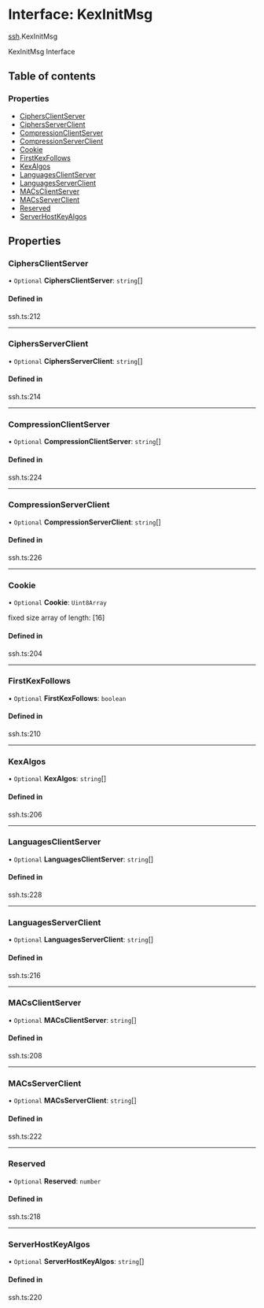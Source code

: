 # Interface: KexInitMsg

[ssh](/templates/protocols/javascript/modules/ssh).KexInitMsg

KexInitMsg Interface

## Table of contents

### Properties

- [CiphersClientServer](/templates/protocols/javascript/modules/ssh.KexInitMsg#ciphersclientserver)
- [CiphersServerClient](/templates/protocols/javascript/modules/ssh.KexInitMsg#ciphersserverclient)
- [CompressionClientServer](/templates/protocols/javascript/modules/ssh.KexInitMsg#compressionclientserver)
- [CompressionServerClient](/templates/protocols/javascript/modules/ssh.KexInitMsg#compressionserverclient)
- [Cookie](/templates/protocols/javascript/modules/ssh.KexInitMsg#cookie)
- [FirstKexFollows](/templates/protocols/javascript/modules/ssh.KexInitMsg#firstkexfollows)
- [KexAlgos](/templates/protocols/javascript/modules/ssh.KexInitMsg#kexalgos)
- [LanguagesClientServer](/templates/protocols/javascript/modules/ssh.KexInitMsg#languagesclientserver)
- [LanguagesServerClient](/templates/protocols/javascript/modules/ssh.KexInitMsg#languagesserverclient)
- [MACsClientServer](/templates/protocols/javascript/modules/ssh.KexInitMsg#macsclientserver)
- [MACsServerClient](/templates/protocols/javascript/modules/ssh.KexInitMsg#macsserverclient)
- [Reserved](/templates/protocols/javascript/modules/ssh.KexInitMsg#reserved)
- [ServerHostKeyAlgos](/templates/protocols/javascript/modules/ssh.KexInitMsg#serverhostkeyalgos)

## Properties

### CiphersClientServer

• `Optional` **CiphersClientServer**: `string`[]

#### Defined in

ssh.ts:212

___

### CiphersServerClient

• `Optional` **CiphersServerClient**: `string`[]

#### Defined in

ssh.ts:214

___

### CompressionClientServer

• `Optional` **CompressionClientServer**: `string`[]

#### Defined in

ssh.ts:224

___

### CompressionServerClient

• `Optional` **CompressionServerClient**: `string`[]

#### Defined in

ssh.ts:226

___

### Cookie

• `Optional` **Cookie**: `Uint8Array`

fixed size array of length: [16]

#### Defined in

ssh.ts:204

___

### FirstKexFollows

• `Optional` **FirstKexFollows**: `boolean`

#### Defined in

ssh.ts:210

___

### KexAlgos

• `Optional` **KexAlgos**: `string`[]

#### Defined in

ssh.ts:206

___

### LanguagesClientServer

• `Optional` **LanguagesClientServer**: `string`[]

#### Defined in

ssh.ts:228

___

### LanguagesServerClient

• `Optional` **LanguagesServerClient**: `string`[]

#### Defined in

ssh.ts:216

___

### MACsClientServer

• `Optional` **MACsClientServer**: `string`[]

#### Defined in

ssh.ts:208

___

### MACsServerClient

• `Optional` **MACsServerClient**: `string`[]

#### Defined in

ssh.ts:222

___

### Reserved

• `Optional` **Reserved**: `number`

#### Defined in

ssh.ts:218

___

### ServerHostKeyAlgos

• `Optional` **ServerHostKeyAlgos**: `string`[]

#### Defined in

ssh.ts:220

